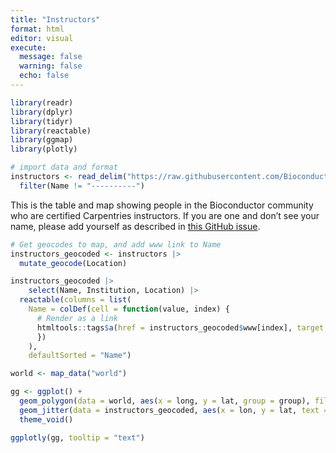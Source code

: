 ```yaml
---
title: "Instructors"
format: html
editor: visual
execute:
  message: false
  warning: false
  echo: false
---
```


```r
library(readr)
library(dplyr)
library(tidyr)
library(reactable)
library(ggmap)
library(plotly)
```

```r
# import data and format
instructors <- read_delim("https://raw.githubusercontent.com/Bioconductor/bioconductor-teaching/master/bioc-instructors.md", delim = '|', trim_ws = TRUE) |> 
  filter(Name != "----------")
```

This is the table and map showing people in the Bioconductor community who are certified Carpentries instructors. If you are one and don't see your name, please add yourself as described in [this GitHub issue](https://github.com/Bioconductor/bioconductor-teaching/issues/22#issuecomment-1384258079).

```r
# Get geocodes to map, and add www link to Name
instructors_geocoded <- instructors |> 
  mutate_geocode(Location)
```

```r
instructors_geocoded |>   
    select(Name, Institution, Location) |> 
  reactable(columns = list(
    Name = colDef(cell = function(value, index) {
      # Render as a link
      htmltools::tags$a(href = instructors_geocoded$www[index], target = "_blank", as.character(value))
      })
    ), 
    defaultSorted = "Name")
```

```r
world <- map_data("world")

gg <- ggplot() +
  geom_polygon(data = world, aes(x = long, y = lat, group = group), fill = "grey") +
  geom_jitter(data = instructors_geocoded, aes(x = lon, y = lat, text = paste(Name, Institution, sep = "\n")), color = 'red') +
  theme_void()

ggplotly(gg, tooltip = "text")
```
